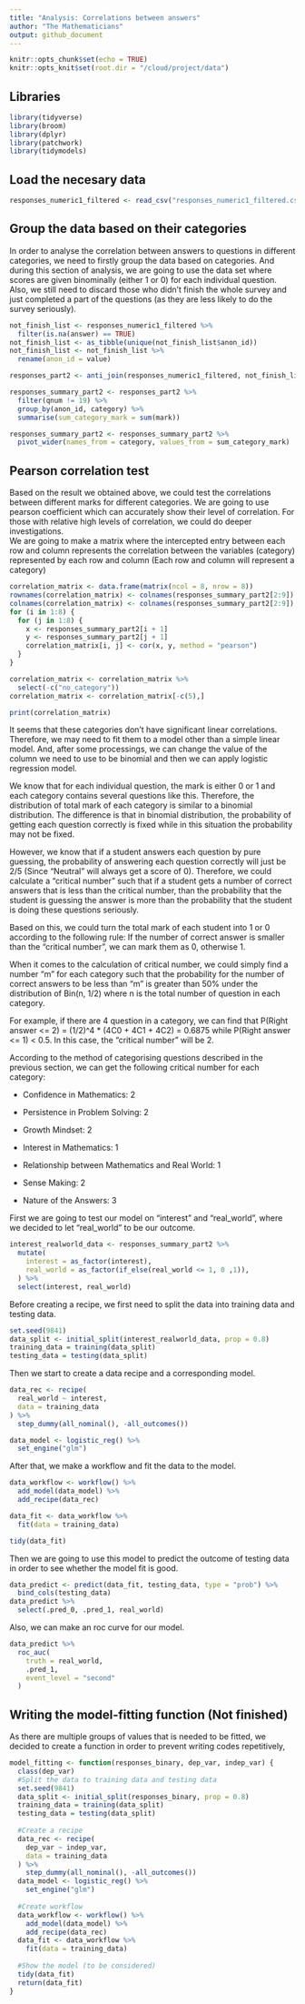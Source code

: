 ```yaml
---
title: "Analysis: Correlations between answers"
author: "The Mathematicians"
output: github_document
---
```


```r
knitr::opts_chunk$set(echo = TRUE)
knitr::opts_knit$set(root.dir = "/cloud/project/data")
```

## Libraries

```r
library(tidyverse)
library(broom)
library(dplyr)
library(patchwork)
library(tidymodels)
```

## Load the necesary data

```r
responses_numeric1_filtered <- read_csv("responses_numeric1_filtered.csv")
```

## Group the data based on their categories

In order to analyse the correlation between answers to questions in different categories, we need to firstly group the data based on categories. And during this section of analysis, we are going to use the data set where scores are given binominally (either 1 or 0) for each individual question. Also, we still need to discard those who didn't finish the whole survey and just completed a part of the questions (as they are less likely to do the survey seriously).  

```r
not_finish_list <- responses_numeric1_filtered %>%
  filter(is.na(answer) == TRUE) 
not_finish_list <- as_tibble(unique(not_finish_list$anon_id))
not_finish_list <- not_finish_list %>%
  rename(anon_id = value)

responses_part2 <- anti_join(responses_numeric1_filtered, not_finish_list, by = "anon_id")

responses_summary_part2 <- responses_part2 %>%
  filter(qnum != 19) %>%
  group_by(anon_id, category) %>%
  summarise(sum_category_mark = sum(mark))

responses_summary_part2 <- responses_summary_part2 %>%
  pivot_wider(names_from = category, values_from = sum_category_mark)

```
## Pearson correlation test

  Based on the result we obtained above, we could test the correlations between different marks for different categories. We are going to use pearson coefficient which can accurately show their level of correlation. For those with relative high levels of correlation, we could do deeper investigations.  
  We are going to make a matrix where the intercepted entry between each row and column represents the correlation between the variables (category) represented by each row and column (Each row and column will represent a category)

```r
correlation_matrix <- data.frame(matrix(ncol = 8, nrow = 8))
rownames(correlation_matrix) <- colnames(responses_summary_part2[2:9])
colnames(correlation_matrix) <- colnames(responses_summary_part2[2:9])
for (i in 1:8) {
  for (j in 1:8) {
    x <- responses_summary_part2[i + 1]
    y <- responses_summary_part2[j + 1]
    correlation_matrix[i, j] <- cor(x, y, method = "pearson")
  }
}

correlation_matrix <- correlation_matrix %>%
  select(-c("no_category"))
correlation_matrix <- correlation_matrix[-c(5),]

print(correlation_matrix)
```

  It seems that these categories don't have significant linear correlations. Therefore, we may need to fit them to a model other than a simple linear model. And, after some processings, we can change the value of the column we need to use to be binomial and then we can apply logistic regression model.  
  
  We know that for each individual question, the mark is either 0 or 1 and each category contains several questions like this. Therefore, the distribution of total mark of each category is similar to a binomial distribution. The difference is that in binomial distribution, the probability of getting each question correctly is fixed while in this situation the probability may not be fixed.  
  
  However, we know that if a student answers each question by pure guessing, the probability of answering each question correctly will just be 2/5 (Since "Neutral" will always get a score of 0). Therefore, we could calculate a "critical number" such that if a student gets a number of correct answers that is less than the critical number, than the probability that the student is guessing the answer is more than the probability that the student is doing these questions seriously.  
  
  Based on this, we could turn the total mark of each student into 1 or 0 according to the following rule:  If the number of correct answer is smaller than the "critical number", we can mark them as 0, otherwise 1.
  
  When it comes to the calculation of critical number, we could simply find a number "m" for each category such that the probability for the number of correct answers to be less than "m" is greater than 50% under the distribution of Bin(n, 1/2) where n is the total number of question in each category.  
  
  For example, if there are 4 question in a category, we can find that P(Right answer <= 2) = (1/2)^4 * (4C0 + 4C1 + 4C2) = 0.6875 while P(Right answer <= 1) < 0.5. In this case, the "critical number" will be 2.   
  
  According to the method of categorising questions described in the previous section, we can get the following critical number for each category:  
  
  - Confidence in Mathematics: 2
  
  - Persistence in Problem Solving: 2 
  
  - Growth Mindset: 2 
  
  - Interest in Mathematics: 1
  
  - Relationship between Mathematics and Real World: 1 
  
  - Sense Making: 2  
  
  - Nature of the Answers: 3  
  
First we are going to test our model on "interest" and "real_world", where we decided to let "real_world" to be our outcome.

```r
interest_realworld_data <- responses_summary_part2 %>%
  mutate(
    interest = as_factor(interest),
    real_world = as_factor(if_else(real_world <= 1, 0 ,1)),
  ) %>%
  select(interest, real_world)
```
Before creating a recipe, we first need to split the data into training data and testing data.

```r
set.seed(9841)
data_split <- initial_split(interest_realworld_data, prop = 0.8)
training_data = training(data_split)
testing_data = testing(data_split)
```


Then we start to create a data recipe and a corresponding model.

```r
data_rec <- recipe(
  real_world ~ interest,
  data = training_data
) %>%
  step_dummy(all_nominal(), -all_outcomes())

data_model <- logistic_reg() %>%
  set_engine("glm")
```

After that, we make a workflow and fit the data to the model.

```r
data_workflow <- workflow() %>%
  add_model(data_model) %>%
  add_recipe(data_rec)

data_fit <- data_workflow %>%
  fit(data = training_data)

tidy(data_fit)
```

Then we are going to use this model to predict the outcome of testing data in order to see whether the model fit is good.

```r
data_predict <- predict(data_fit, testing_data, type = "prob") %>%
  bind_cols(testing_data)
data_predict %>%
  select(.pred_0, .pred_1, real_world)
```

Also, we can make an roc curve for our model.

```r
data_predict %>%
  roc_auc(
    truth = real_world,
    .pred_1,
    event_level = "second"
  )

```

## Writing the model-fitting function (Not finished)

As there are multiple groups of values that is needed to be fitted, we decided to create a function in order to prevent writing codes repetitively,

```r
model_fitting <- function(responses_binary, dep_var, indep_var) {
  class(dep_var)
  #Split the data to training data and testing data
  set.seed(9841)
  data_split <- initial_split(responses_binary, prop = 0.8)
  training_data = training(data_split)
  testing_data = testing(data_split)
  
  #Create a recipe
  data_rec <- recipe(
    dep_var ~ indep_var,
    data = training_data
  ) %>%
    step_dummy(all_nominal(), -all_outcomes())
  data_model <- logistic_reg() %>%
    set_engine("glm")
  
  #Create workflow
  data_workflow <- workflow() %>%
    add_model(data_model) %>%
    add_recipe(data_rec)
  data_fit <- data_workflow %>%
    fit(data = training_data)
  
  #Show the model (to be considered)
  tidy(data_fit)
  return(data_fit)
}
```

